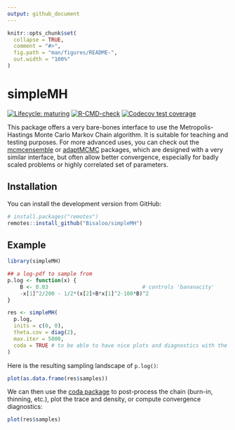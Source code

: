 ```yaml
---
output: github_document
---
```


<!-- README.md is generated from README.Rmd. Please edit that file -->

```r
knitr::opts_chunk$set(
  collapse = TRUE,
  comment = "#>",
  fig.path = "man/figures/README-",
  out.width = "100%"
)
```

# simpleMH

<!-- badges: start -->
[![Lifecycle: maturing](https://img.shields.io/badge/lifecycle-maturing-blue.svg)](https://www.tidyverse.org/lifecycle/#maturing)
[![R-CMD-check](https://github.com/Bisaloo/simpleMH/workflows/R-CMD-check/badge.svg)](https://github.com/Bisaloo/simpleMH/actions)
[![Codecov test coverage](https://codecov.io/gh/Bisaloo/simpleMH/branch/main/graph/badge.svg)](https://codecov.io/gh/Bisaloo/simpleMH?branch=main)
<!-- badges: end -->

This package offers a very bare-bones interface to use the Metropolis-Hastings
Monte Carlo Markov Chain algorithm. It is suitable for teaching and testing
purposes. For more advanced uses, you can check out the
[mcmcensemble](https://bisaloo.github.io/mcmcensemble) or
[adaptMCMC](https://github.com/scheidan/adaptMCMC) packages, which are designed
with a very similar interface, but often allow better convergence, especially
for badly scaled problems or highly correlated set of parameters.

## Installation

You can install the development version from GitHub:

```r
# install.packages("remotes")
remotes::install_github("Bisaloo/simpleMH")
```

## Example

```r
library(simpleMH)

## a log-pdf to sample from
p.log <- function(x) {
    B <- 0.03                              # controls 'bananacity'
    -x[1]^2/200 - 1/2*(x[2]+B*x[1]^2-100*B)^2
}

res <- simpleMH(
  p.log,
  inits = c(0, 0),
  theta.cov = diag(2),
  max.iter = 5000,
  coda = TRUE # to be able to have nice plots and diagnostics with the coda pkg
)
```

Here is the resulting sampling landscape of `p.log()`:

```r
plot(as.data.frame(res$samples))
```

We can then use the [coda package](https://cran.r-project.org/package=coda) to
post-process the chain (burn-in, thinning, etc.), plot the trace and density,
or compute convergence diagnostics:

```r
plot(res$samples)
```

